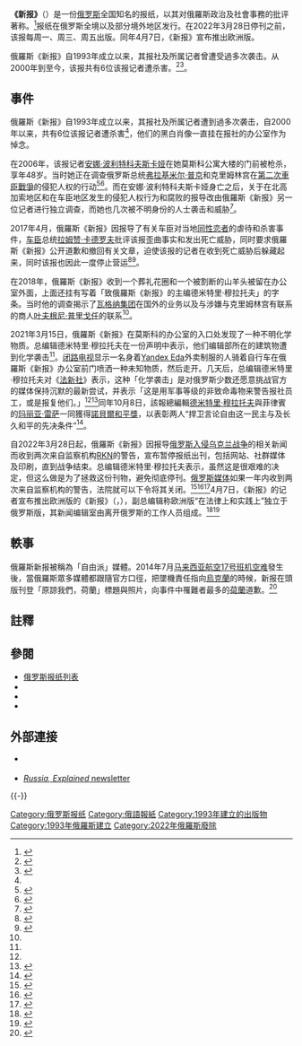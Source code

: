 {{Expand language|1=ru|2=uk|3=en|time=2022}}
{{翻譯腔|time=2021-10-08}}

{{Infobox Newspaper
|name = 新报
|logo = File:Novaya gazeta logo.svg
| logo_size = 250px
|image =
|caption =
|type = [[周报|周报]]
|format = [[紙張尺寸|A2]]
|foundation = 1993年4月1日（俄罗斯版）<br />2022年4月20日（欧洲版）<ref name="Esmond Schultz">{{cite news |author1=Esmond Schultz |title=The newspaper "Novaya Gazeta Europe" has taken rebirth to "provide accurate information" to the Russians |url=https://politics.mn/the-newspaper-novaya-gazeta-europe-has-taken-rebirth-to-provide-accurate-information-to-the-russians/ |accessdate=2022-04-19 |work=Politics.mn |date=2022-04-18 |language=en}}</ref>
|ceased publication = 2022年3月28日（俄罗斯版）
|owners = 《新報》出版社（76%）[[亚历山大·列别捷夫|亚历山大·列别捷夫]]（14%）<br />[[米哈伊尔·戈尔巴乔夫|米哈伊尔·戈尔巴乔夫]]（10%）
|political = [[自由主义|自由主义]]
|language = 俄语（俄罗斯版、欧洲版）<br />英语（欧洲版）
|headquarters = {{RUS}}[[莫斯科|莫斯科]]（俄罗斯版）<br />{{LVA}}[[里加|里加]]（欧洲版）<ref name="Esmond Schultz"/>
|editor = [[德米特里·穆拉托夫|德米特里·穆拉托夫]]（总编）<br />{{tsl|ru|Мартынов, Кирилл Константинович|基里尔·马蒂诺夫}}（副总编）
|website = {{URL|https://www.novayagazeta.ru|新報（俄羅斯版）}}<br />{{URL|https://novayagazeta.eu|新報（欧洲版）}}
|circulation = 184,400<ref>{{cite web|url=http://www.pressaudit.ru/registry|title=Register of certificated editions of 05.11.2009|language=ru|publisher=National Circulation Service|accessdate=2009-11-28|deadurl=yes|archiveurl=https://web.archive.org/web/20090822153334/http://www.pressaudit.ru/registry|archivedate=2009-08-22}}</ref>}}

'''《新报》'''（{{lang-ru|Новая газета|translit=Novaya Gazeta}}）是一份[[俄罗斯|俄罗斯]]全国知名的报纸，以其对俄羅斯政治及社會事務的批评著称。<ref>{{cite news|author=Halpin, Tony|url=http://www.timesonline.co.uk/tol/news/world/europe/article5569544.ece|language=en|title=Journalists from Novaya Gazeta Are Assassination Targets|work=[[The_Times|The Times]]|date=2009-01-23|accessdate=2009-11-27}}</ref>报纸在俄罗斯全境以及部分境外地区发行。在2022年3月28日停刊之前，该报每周一、周三、周五出版。同年4月7日，《新报》宣布推出欧洲版。

俄羅斯《新报》自1993年成立以来，其报社及所属记者曾遭受過多次袭击。从2000年到至今，该报共有6位该报记者遭杀害。<ref>{{cite news|author=Goguelin, Romain|url=http://www.france24.com/en/20090123-russia-human-rights-threat-contract-killings-moscow-Markelov-Baburova-defenders|title=Human Rights Defenders Live Under Constant Threat|language=en|publisher=[[France_24|France 24]]|date=2009-01-23|accessdate=2009-11-27|archive-url=https://web.archive.org/web/20110217055520/http://www.france24.com/en/20090123-russia-human-rights-threat-contract-killings-moscow-Markelov-Baburova-defenders|archive-date=2011-02-17|dead-url=yes}}</ref><ref name="#1">{{cite news|title=獲頒諾貝爾和平獎 俄羅斯獨立報總編：獻給遇害記者|url=https://www.cna.com.tw/news/aopl/202110080393.aspx|language=zh-TW|agency=中央通訊社|date=2021-10-09|accessdate=2022-04-01|archive-date=2022-04-13|archive-url=https://web.archive.org/web/20220413025919/https://www.cna.com.tw/news/aopl/202110080393.aspx|dead-url=no}}</ref>。

== 事件 ==
俄羅斯《新报》自1993年成立以来，其报社及所属记者遭到過多次袭击，自2000年以来，共有6位该报记者遭杀害<ref name="#1"/>，他们的黑白肖像一直挂在报社的办公室作为悼念。

在2006年，该报记者[[安娜·波利特科夫斯卡娅|安娜·波利特科夫斯卡娅]]在她莫斯科公寓大楼的门前被枪杀，享年48岁。当时她正在调查俄罗斯总统[[弗拉基米尔·普京|弗拉基米尔·普京]]和克里姆林宫在[[第二次車臣戰爭|第二次車臣戰爭]]的侵犯人权的行动<ref name=":0">{{Cite web|title=Novaya Gazeta: Russian newspaper fights on despite threats and attacks|url=https://today.rtl.lu/news/world/a/1696361.html|accessdate=2021-03-28|work=today.rtl.lu|language=en|archive-date=2021-03-28|archive-url=https://web.archive.org/web/20210328151014/https://today.rtl.lu/news/world/a/1696361.html|dead-url=no}}</ref><ref name=":1">{{Cite web|title=Russian newspaper Novaya Gazeta 'hit by chemical attack'|url=https://www.euronews.com/2021/03/15/russian-newspaper-novaya-gazeta-hit-by-chemical-attack-says-chief-editor|accessdate=2021-03-28|date=2021-03-15|work=euronews|language=en|archive-date=2021-10-06|archive-url=https://web.archive.org/web/20211006110432/https://www.euronews.com/2021/03/15/russian-newspaper-novaya-gazeta-hit-by-chemical-attack-says-chief-editor|dead-url=no}}</ref>。而在安娜·波利特科夫斯卡娅身亡之后，关于在北高加索地区和在车臣地区发生的侵犯人权行为和腐败的报导改由俄羅斯《新报》另一位记者{{le|埃琳娜·米拉西娜|Elena Milashina}}进行独立调查，而她也几次被不明身份的人士袭击和威胁<ref>{{Cite news|title=Russian reporter Milashina, who exposed Chechen gay purge, attacked in Grozny|url=https://www.bbc.com/news/world-europe-51413120|newspaper=BBC News|date=2020-02-07|accessdate=2021-03-28|language=en-GB|archive-date=2021-10-24|archive-url=https://web.archive.org/web/20211024140547/https://www.bbc.com/news/world-europe-51413120|dead-url=no}}</ref>。

2017年4月，俄羅斯《新报》因报导了有关车臣对当地[[同性恋者|同性恋者]]的虐待和杀害事件，[[车臣共和国|车臣]]总统[[拉姆赞·卡德罗夫|拉姆赞·卡德罗夫]]批评该报歪曲事实和发出死亡威胁，同时要求俄羅斯《新报》公开道歉和撤回有关文章，迫使该报的记者在收到死亡威胁后躲藏起来，同时该报也因此一度停止营运<ref>{{Cite news|title=Reports about torture of gays in Chechnya produce no investigation, just threats against journalists|url=https://www.washingtonpost.com/world/europe/reports-about-torture-of-gays-in-chechnya-produces-no-investigation-just-threats-against-journalists/2017/04/16/7870de24-21e6-11e7-be2a-3a1fb24d4671_story.html|newspaper=Washington Post|date=2017-04-16|accessdate=2021-10-08|issn=0190-8286|language=en-US|first=Andrew|last=Roth|archive-date=2021-09-13|archive-url=https://web.archive.org/web/20210913113542/https://www.washingtonpost.com/world/europe/reports-about-torture-of-gays-in-chechnya-produces-no-investigation-just-threats-against-journalists/2017/04/16/7870de24-21e6-11e7-be2a-3a1fb24d4671_story.html|dead-url=no}}</ref><ref>{{Cite news|title=U.N. Experts Condemn Killing and Torture of Gay Men in Chechnya|url=https://www.nytimes.com/2017/04/13/world/europe/un-chechnya-gay-men-killing-abuse.html|newspaper=The New York Times|date=2017-04-13|accessdate=2021-03-28|issn=0362-4331|language=en-US|first=Sewell|last=Chan|archive-date=2017-04-28|archive-url=https://web.archive.org/web/20170428072951/https://www.nytimes.com/2017/04/13/world/europe/un-chechnya-gay-men-killing-abuse.html|dead-url=no}}</ref>。

在2018年，俄羅斯《新报》收到一个葬礼花圈和一个被割断的山羊头被留在办公室外面，上面还挂有写着「致俄羅斯《新报》的主编德米特里·穆拉托夫」的字条。当时他的调查揭示了[[瓦格纳集团|瓦格纳集团]]在国外的业务以及与涉嫌与克里姆林宫有联系的商人[[叶夫根尼·普里戈任|叶夫根尼·普里戈任]]的联系<ref name=":0" />。

2021年3月15日，俄羅斯《新报》在莫斯科的办公室的入口处发现了一种不明化学物质。总编辑德米特里·穆拉托夫在一份声明中表示，他们编辑部所在的建筑物遭到化学袭击<ref name=":1" />。[[闭路电视|闭路电视]]显示一名身着[[Yandex_Eda|Yandex Eda]]外卖制服的人骑着自行车在俄羅斯《新报》办公室前门喷洒一种未知物质，然后走开。几天后，总编辑德米特里·穆拉托夫对《[[法新社|法新社]]》表示，这种「化学袭击」是对俄罗斯少数还愿意挑战官方的媒体保持沉默的最新尝试，并表示「这是用军事等级的非致命毒物来警告报社员工，或是报复他们。」<ref name=":0" /><ref>{{cite news |title=Russian Newspaper Calls on Authorities to Investigate 'Chemical Attack' |url=https://www.voanews.com/a/press-freedom_russian-newspaper-calls-authorities-investigate-chemical-attack/6203377.html |accessdate=2022-03-31 |website=VOA |date=2021-03-16 |language=en |archive-date=2022-03-31 |archive-url=https://web.archive.org/web/20220331203002/https://www.voanews.com/a/press-freedom_russian-newspaper-calls-authorities-investigate-chemical-attack/6203377.html |dead-url=no }}</ref>同年10月8日，該報總編輯[[德米特里·穆拉托夫|德米特里·穆拉托夫]]與菲律賓的[[玛丽亚·雷萨|玛丽亚·雷萨]]一同獲得[[諾貝爾和平獎|諾貝爾和平獎]]，以表彰两人“捍卫言论自由这一民主与及长久和平的先决条件”<ref>{{Cite web|url=https://www.nobelprize.org/prizes/peace/2021/summary/<!-- |archiveurl=http://archive.today/20211008090154/https://www.nobelprize.org/prizes/peace/2021/summary/|url-status=| -->|title=The Nobel Peace Prize 2021|website=NobelPrize.org|access-date=2022-06-23|archive-date=2021-10-08|archive-url=https://archive.today/20211008090154/https://www.nobelprize.org/prizes/peace/2021/summary/}}</ref>。

自2022年3月28日起，俄羅斯《新报》因报导[[2022年俄羅斯入侵烏克蘭|俄罗斯入侵乌克兰战争]]的相关新闻而收到两次来自监察机构[[俄罗斯联邦通信、信息技术和大众传媒监督局|RKN]]的警告，宣布暂停报纸出刊，包括网站、社群媒体及印刷，直到战争结束。总编辑德米特里·穆拉托夫表示，虽然这是很艰难的决定，但这么做是为了拯救这份刊物，避免彻底停刊。[[俄罗斯媒体|俄罗斯媒体]]如果一年内收到两次来自监察机构的警告，法院就可以下令将其关闭。<ref>{{Cite web|title=俄最大独立报「新报」宣布暂停刊 直至乌国战事结束|url=https://www.rfi.fr/cn/%E4%BF%84%E6%9C%80%E5%A4%A7%E7%8B%AC%E7%AB%8B%E6%8A%A5-%E6%96%B0%E6%8A%A5-%E5%AE%A3%E5%B8%83%E6%9A%82%E5%81%9C%E5%88%8A-%E7%9B%B4%E8%87%B3%E4%B9%8C%E5%9B%BD%E6%88%98%E4%BA%8B%E7%BB%93%E6%9D%9F|access-date=2022-03-29|date=2022-03-28|work=RFI - 法国国际广播电台|language=zh-Hans|archive-date=2022-03-29|archive-url=https://web.archive.org/web/20220329013103/https://www.rfi.fr/cn/%E4%BF%84%E6%9C%80%E5%A4%A7%E7%8B%AC%E7%AB%8B%E6%8A%A5-%E6%96%B0%E6%8A%A5-%E5%AE%A3%E5%B8%83%E6%9A%82%E5%81%9C%E5%88%8A-%E7%9B%B4%E8%87%B3%E4%B9%8C%E5%9B%BD%E6%88%98%E4%BA%8B%E7%BB%93%E6%9D%9F|dead-url=no}}</ref><ref>{{cite news |title=Russian investigative newspaper 'Novaya Gazeta' suspends publication after Kremlin warnings |url=https://www.france24.com/en/europe/20220328-russia-s-investigative-newspaper-novaya-gazeta-suspends-publication-after-second-kremlin-warning |accessdate=2022-03-31 |website=France 24 |date=2022-03-28 |language=en |archive-date=2022-04-08 |archive-url=https://web.archive.org/web/20220408114518/https://www.france24.com/en/europe/20220328-russia-s-investigative-newspaper-novaya-gazeta-suspends-publication-after-second-kremlin-warning |dead-url=no }}</ref><ref>{{cite news |editor=Bernadette Baum |title=Russia's Novaya Gazeta paper suspends activity after second warning |url=https://www.reuters.com/world/europe/russias-novaya-gazeta-newspaper-pauses-activities-after-official-warning-2022-03-28/ |accessdate=2022-03-31 |website=Reuters |date=2022-03-28 |language=en |archive-date=2022-04-12 |archive-url=https://web.archive.org/web/20220412062246/https://www.reuters.com/world/europe/russias-novaya-gazeta-newspaper-pauses-activities-after-official-warning-2022-03-28/ |dead-url=no }}</ref>4月7日，《新报》的记者宣布推出欧洲版的《新报》（{{lang-en|Novaya Gazeta Europe}}，{{lang-ru|Новая газета Европа}}），副总编辑{{tsl|ru|Мартынов, Кирилл Константинович|基里尔·马蒂诺夫}}称欧洲版“在法律上和实践上”独立于俄罗斯版，其新闻编辑室由离开俄罗斯的工作人员组成。<ref>{{cite web|url=https://www.themoscowtimes.com/2022/04/07/novaya-gazeta-launches-european-edition-in-bid-to-dodge-kremlin-censorship-a77261|title=Novaya Gazeta Launches European Edition in Bid to Dodge Kremlin Censorship|website=The Moscow Times|date=2022-04-07|access-date=2022-04-19|archive-date=2022-04-09|archive-url=https://web.archive.org/web/20220409125308/https://www.themoscowtimes.com/2022/04/07/novaya-gazeta-launches-european-edition-in-bid-to-dodge-kremlin-censorship-a77261|dead-url=no}}</ref><ref>{{cite news |author1=Sheena Goodyear |title=This newspaper had to halt publication in Russia. But it's not done covering the war |url=https://www.cbc.ca/radio/asithappens/as-it-happens-the-monday-edition-1.6422708/this-newspaper-had-to-halt-publication-in-russia-but-it-s-not-done-covering-the-war-1.6422710 |accessdate=2022-04-19 |agency=美联社 |date=2022-04-18 |language=en}}</ref>

==軼事==
俄羅斯新报被稱為「自由派」媒體。2014年7月[[马来西亚航空17号班机空难|马来西亚航空17号班机空难]]發生後，當俄羅斯眾多媒體都跟隨官方口徑，把墜機責任指向[[烏克蘭|烏克蘭]]的時候，新报在頭版刊登「原諒我們，荷蘭」標題與照片，向事件中罹難者最多的[[荷蘭|荷蘭]]道歉。<ref>{{cite news|title=馬航失事 「原諒我們」俄媒頭版向荷蘭道歉|url=http://news.ltn.com.tw/news/world/breakingnews/1065492|accessdate=2014-07-27|newspaper=[[自由時報|自由時報]]|date=2014-07-27|archive-date=2019-12-01|archive-url=https://web.archive.org/web/20191201160204/https://news.ltn.com.tw/news/world/breakingnews/1065492|dead-url=no}}</ref>

==註釋==
{{reflist|2}}

==參閱==
*[[俄罗斯报纸列表|俄罗斯报纸列表]]
*{{le|雨 (電視頻道)|Дождь (телеканал)}}
*{{le|冒險者 (新聞調查機構)|Bellingcat}}
*{{le|新時代 (雜誌)|The New Times (magazine)}}

==外部連接==
*{{Official website}} {{in lang|ru}}
*[https://novayagazeta.ru/newsletter ''Russia, Explained'' newsletter] {{Wayback|url=https://novayagazeta.ru/newsletter |date=20211222063728 }} {{in lang|en}}
{{-}}
{{Russian newspapers|state=state=collapsed}}
{{巴拿马文件泄露事件|state=autocollapse}}

{{Authority control}}
[[Category:俄罗斯报纸|Category:俄罗斯报纸]]
[[Category:俄語報紙|Category:俄語報紙]]
[[Category:1993年建立的出版物|Category:1993年建立的出版物]]
[[Category:1993年俄羅斯建立|Category:1993年俄羅斯建立]]
[[Category:2022年俄羅斯廢除|Category:2022年俄羅斯廢除]]